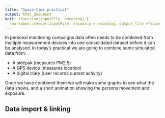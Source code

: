 ```yaml
---
title: "Space-time practical"
output: html_document
knit: (function(inputFile, encoding) {
  rmarkdown::render(inputFile, encoding = encoding, output_file ="space_time_practical.html") }) 
---
```


In personal monitoring campaigns data often needs to be combined from multiple measurement devices into one consolidated dataset before it can be analysed. In today's practical we are going to combine some simulated data from:

* A sidepak (measures PM2.5)
* A GPS device (measures location)
* A digital diary (user records current activity)

Once we have combined them we will make some graphs to see what the data shows, and a short animation showing the persons movement and exposure.

## Data import & linking